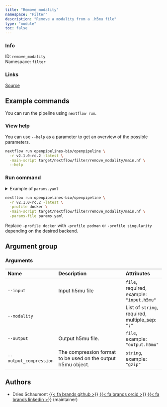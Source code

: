 ```yaml
---
title: "Remove modality"
namespace: "Filter"
description: "Remove a modality from a .h5mu file"
type: "module"
toc: false
---
```


::: {.column-margin}

### Info

ID: `remove_modality`  
Namespace: `filter`

### Links
[Source](https://github.com/openpipelines-bio/openpipeline/blob/v2.1.0-rc.2/src/filter/remove_modality/config.vsh.yaml){.btn-action .btn-sm .btn-info .btn role="button"}

:::



## Example commands

You can run the pipeline using `nextflow run`.

### View help

You can use `--help` as a parameter to get an overview of the possible parameters.

```bash
nextflow run openpipelines-bio/openpipeline \
  -r v2.1.0-rc.2 -latest \
  -main-script target/nextflow/filter/remove_modality/main.nf \
  --help
```

### Run command

<details>
<summary>Example of `params.yaml`</summary>
```yaml
# Arguments
input: # please fill in - example: "input.h5mu"
modality: # please fill in - example: ["foo"]
# output: "$id.$key.output.h5mu"
# output_compression: "gzip"

# Nextflow input-output arguments
publish_dir: # please fill in - example: "output/"
# param_list: "my_params.yaml"
```
</details>

```bash
nextflow run openpipelines-bio/openpipeline \
  -r v2.1.0-rc.2 -latest \
  -profile docker \
  -main-script target/nextflow/filter/remove_modality/main.nf \
  -params-file params.yaml
```

:::{.callout-note}
Replace `-profile docker` with `-profile podman` or `-profile singularity` depending on the desired backend.
:::

## Argument group

### Arguments

|Name                   |Description                                                  |Attributes                                      |
|:----------|:--------------------------------------------------|:--------------------|
|`--input`              |Input h5mu file                                              |`file`, required, example: `"input.h5mu"`       |
|`--modality`           |                                                             |List of `string`, required, multiple_sep: `";"` |
|`--output`             |Output h5mu file.                                            |`file`, example: `"output.h5mu"`                |
|`--output_compression` |The compression format to be used on the output h5mu object. |`string`, example: `"gzip"`                     |

## Authors


  * Dries Schaumont [{{< fa brands github >}}](https://github.com/DriesSchaumont) [{{< fa brands orcid >}}](https://orcid.org/0000-0002-4389-0440) [{{< fa brands linkedin >}}](https://linkedin.com/in/dries-schaumont) (maintainer)

